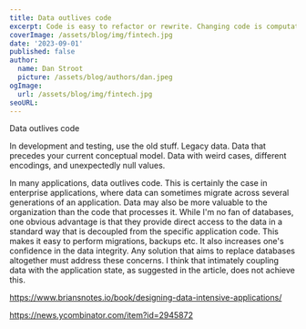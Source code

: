 ```yaml
---
title: Data outlives code
excerpt: Code is easy to refactor or rewrite. Changing code is computationally inexpensive. Not true with data. Data outliving code is a good problem to have, usually reserved for successful companies..
coverImage: /assets/blog/img/fintech.jpg
date: '2023-09-01'
published: false
author:
  name: Dan Stroot
  picture: /assets/blog/authors/dan.jpeg
ogImage:
  url: /assets/blog/img/fintech.jpg
seoURL:
---
```


Data outlives code


In development and testing, use the old stuff. Legacy data. Data that precedes your current conceptual model. Data with weird cases, different encodings, and unexpectedly null values.

In many applications, data outlives code. This is certainly the case in enterprise applications, where data can sometimes migrate across several generations of an application. Data may also be more valuable to the organization than the code that processes it.
While I'm no fan of databases, one obvious advantage is that they provide direct access to the data in a standard way that is decoupled from the specific application code. This makes it easy to perform migrations, backups etc. It also increases one's confidence in the data integrity. Any solution that aims to replace databases altogether must address these concerns. I think that intimately coupling data with the application state, as suggested in the article, does not achieve this.


https://www.briansnotes.io/book/designing-data-intensive-applications/

https://news.ycombinator.com/item?id=2945872

